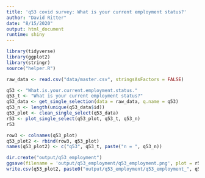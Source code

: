 ```yaml
---
title: 'q53 covid survey: What is your current employment status?'
author: "David Ritter"
date: "8/15/2020"
output: html_document
runtime: shiny
---
```


```r
library(tidyverse)
library(ggplot2)
library(stringr)
source("helper.R")
```

```r
raw_data <- read.csv("data/master.csv", stringsAsFactors = FALSE)
```

```r
q53 <- "What.is.your.current.employment.status."
q53_t <- "What is your current employment status?"
q53_data <- get_single_selection(data = raw_data, q.name = q53)
q53_n <- length(unique(q53_data$id))
q53_plot <- clean_single_select(q53_data)
r53 <- plot_single_select(q53_plot, q53_t, q53_n)
r53
```

```r
row3 <- colnames(q53_plot)
q53_plot2 <- rbind(row3, q53_plot)
names(q53_plot2) <- c("q53", q53_t, paste("n = ", q53_n))
```

```r
dir.create("output/q53_employment")
ggsave(filename = 'output/q53_employment/q53_employment.png', plot = r53, device = 'png')
write.csv(q53_plot2, paste0("output/q53_employment/q53_employment_", q53_n,".csv"), row.names=F)
```



